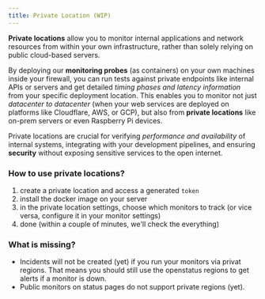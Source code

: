 ```yaml
---
title: Private Location (WIP)
---
```


**Private locations** allow you to monitor internal applications and network resources from within your own infrastructure, rather than solely relying on public cloud-based servers. 

By deploying our **monitoring probes** (as containers) on your own machines inside your firewall, you can run tests against private endpoints like internal APIs or servers and get detailed *timing phases and latency information* from your specific deployment location. This enables you to monitor not just *datacenter to datacenter* (when your web services are deployed on platforms like Cloudflare, AWS, or GCP), but also from **private locations** like on-prem servers or even Raspberry Pi devices. 

Private locations are crucial for verifying *performance and availability* of internal systems, integrating with your development pipelines, and ensuring **security** without exposing sensitive services to the open internet.


### How to use private locations?

1. create a private location and access a generated `token`
2. install the docker image on your server
3. in the private location settings, choose which monitors to track (or vice versa, configure it in your monitor settings)
4. done (within a couple of minutes, we'll check the everything)

### What is missing?

- Incidents will not be created (yet) if you run your monitors via privat regions. That means you should still use the openstatus regions to get alerts if a monitor is down.
- Public monitors on status pages do not support private regions (yet).